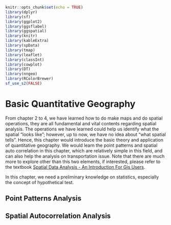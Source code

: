 ```r
knitr::opts_chunk$set(echo = TRUE)
library(dplyr)
library(sf)
library(ggplot2)
library(ggsflabel)
library(ggspatial)
library(knitr)
library(kableExtra)
library(spData)
library(tmap)
library(leaflet)
library(classInt)
library(cowplot)
library(DT)
library(nngeo)
library(RColorBrewer)
sf_use_s2(FALSE)
```

# **Basic Quantitative Geography **
From chapter 2 to 4, we have learned how to do make maps and do spatial operations, they are all fundamental and vital contents regarding spatial analysis. The operations we have learned could help us identify what the spatial "looks like"; however, up to now, we have no idea about "what spatial tells". Hence, this chapter would introduce the basic theory and application of quantitative geography. We would learn the point patterns and spatial auto correlation in this chapter, which are relatively simple in this field, and can also help the analysis on transportation issue. Note that there are much more to explore other than this two elements, if interested, please refer to the textbook [Spatial Data Analysis - An Introduction For Gis Users](https://vdoc.pub/documents/spatial-data-analysis-an-introduction-for-gis-users-7kgftthl78g0).  

In this chapter, we need a preliminary knowledge on statistics, especially the concept of hypothetical test.  

## Point Patterns Analysis


## Spatial Autocorrelation Analysis


